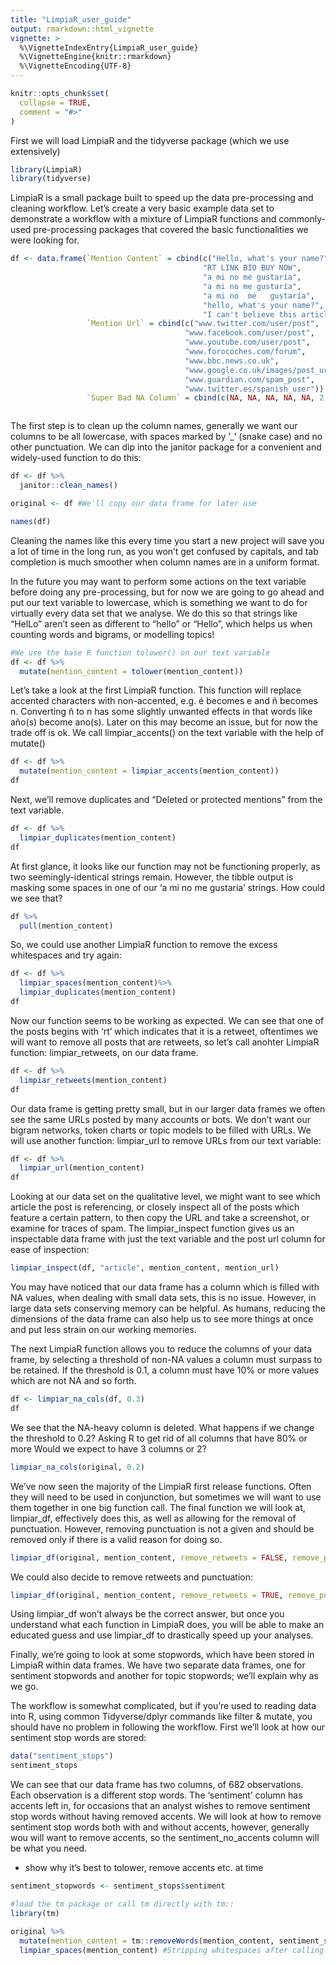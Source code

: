 ```yaml
---
title: "LimpiaR_user_guide"
output: rmarkdown::html_vignette
vignette: >
  %\VignetteIndexEntry{LimpiaR_user_guide}
  %\VignetteEngine{knitr::rmarkdown}
  %\VignetteEncoding{UTF-8}
---
```


```r
knitr::opts_chunk$set(
  collapse = TRUE,
  comment = "#>"
)
```

First we will load LimpiaR and the tidyverse package (which we use extensively)
```r
library(LimpiaR)
library(tidyverse)
```

LimpiaR is a small package built to speed up the data pre-processing and cleaning workflow. Let's create a very basic example data set to demonstrate a workflow with a mixture of LimpiaR functions and commonly-used pre-processing packages that covered the basic functionalities we were looking for.

```r

df <- data.frame(`Mention Content` = cbind(c("Hello, what's your name?",
                                           "RT LINK BIO BUY NOW",
                                           "a mi no me gustaría",
                                           "a mi no me gustaría",
                                           "a mi no  mé   gustaría",
                                           "hello, what's your name?",
                                           "I can't believe this article to be honest https://guardian.com/spampost", "yo no sé que ha pasado, pero no me gusta por nada")),
                 `Mention Url` = cbind(c("www.twitter.com/user/post",
                                       "www.facebook.com/user/post",
                                       "www.youtube.com/user/post",
                                       "www.forocoches.com/forum",
                                       "www.bbc.news.co.uk",
                                       "www.google.co.uk/images/post_url",
                                       "www.guardian.com/spam_post",
                                       "www.twitter.es/spanish_user")),
                 `Super Bad NA Column` = cbind(c(NA, NA, NA, NA, NA, 2, 1, NA)))



```

The first step is to clean up the column names, generally we want our columns to be all lowercase, with spaces marked by '_' (snake case) and no other punctuation. We can dip into the janitor package for a convenient and widely-used function to do this:

```r
df <- df %>% 
  janitor::clean_names()

original <- df #We'll copy our data frame for later use

names(df)
```

Cleaning the names like this every time you start a new project will save you a lot of time in the long run, as you won't get confused by capitals, and tab completion is much smoother when column names are in a uniform format.

In the future you may want to perform some actions on the text variable before doing any pre-processing, but for now we are going to go ahead and put our text variable to lowercase, which is something we want to do for virtually every data set that we analyse. We do this so that strings like "HelLo" aren't seen as different to "hello" or "Hello", which helps us when counting words and bigrams, or modelling topics!

```r
#We use the base R function tolower() on our text variable
df <- df %>%
  mutate(mention_content = tolower(mention_content))

```

Let's take a look at the first LimpiaR function. This function will replace accented characters with non-accented, e.g. é becomes e and ñ becomes n. Converting ñ to n has some slightly unwanted effects in that words like año(s) become ano(s). Later on this may become an issue, but for now the trade off is ok. We call limpiar_accents() on the text variable with the help of mutate()

```r
df <- df %>% 
  mutate(mention_content = limpiar_accents(mention_content))
df
```

Next, we'll remove duplicates and "Deleted or protected mentions" from the text variable.

```r
df <- df %>%
  limpiar_duplicates(mention_content)
df

```
At first glance, it looks like our function may not be functioning properly, as two seemingly-identical strings remain. However, the tibble output is masking some spaces in one of our 'a mi no me gustaria' strings. How could we see that?

```r
df %>%
  pull(mention_content)
```

So, we could use another LimpiaR function to remove the excess whitespaces and try again:

```r
df <- df %>%
  limpiar_spaces(mention_content)%>%
  limpiar_duplicates(mention_content)
df
```

Now our function seems to be working as expected. We can see that one of the posts begins with 'rt' which indicates that it is a retweet, oftentimes we will want to remove all posts that are retweets, so let's call anohter LimpiaR function: limpiar_retweets, on our data frame.

```r
df <- df %>%
  limpiar_retweets(mention_content)
df
```

Our data frame is getting pretty small, but in our larger data frames we often see the same URLs posted by many accounts or bots. We don't want our bigram networks, token charts or topic models to be filled with URLs. We will use another function: limpiar_url to remove URLs from our text variable:

```r
df <- df %>%
  limpiar_url(mention_content)
df
```

Looking at our data set on the qualitative level, we might want to see which article the post is referencing, or closely inspect all of the posts which feature a certain pattern, to then copy the URL and take a screenshot, or examine for traces of spam. The limpiar_inspect function gives us an inspectable data frame with just the text variable and the post url column for ease of inspection:

```r
limpiar_inspect(df, "article", mention_content, mention_url)
```

You may have noticed that our data frame has a column which is filled with NA values, when dealing with small data sets, this is no issue. However, in large data sets conserving memory can be helpful. As humans, reducing the dimensions of the data frame can also help us to see more things at once and put less strain on our working memories. 

The next LimpiaR function allows you to reduce the columns of your data frame, by selecting a threshold of non-NA values a column must surpass to be retained. If the threshold is 0.1, a column must have 10% or more values which are not NA and so forth. 

```r

df <- limpiar_na_cols(df, 0.3)
df
```

We see that the NA-heavy column is deleted. What happens if we change the threshold to 0.2? Asking R to get rid of all columns that have 80% or more  Would we expect to have 3 columns or 2?

```r
limpiar_na_cols(original, 0.2)
```

We've now seen the majority of the LimpiaR first release functions. Often they will need to be used in conjunction, but sometimes we will want to use them together in one big function call. The final function we will look at, limpiar_df, effectively does this, as well as allowing for the removal of punctuation. However, removing punctuation is not a given and should be removed only if there is a valid reason for doing so.

```r
limpiar_df(original, mention_content, remove_retweets = FALSE, remove_punctuation = FALSE)
```

We could also decide to remove retweets and punctuation:

```r
limpiar_df(original, mention_content, remove_retweets = TRUE, remove_punctuation = TRUE)
```

Using limpiar_df won't always be the correct answer, but once you understand what each function in LimpiaR does, you will be able to make an educated guess and use limpiar_df to drastically speed up your analyses.

Finally, we're going to look at some stopwords, which have been stored in LimpiaR within data frames. We have two separate data frames, one for sentiment stopwords and another for topic stopwords; we'll explain why as we go. 

The workflow is somewhat complicated, but if you're used to reading data into R, using common Tidyverse/dplyr commands like filter & mutate, you should have no problem in following the workflow. First we'll look at how our sentiment stop words are stored:

```r
data("sentiment_stops")
sentiment_stops
```
We can see that our data frame has two columns, of 682 observations. Each observation is a different stop words. The 'sentiment' column has accents left in, for occasions that an analyst wishes to remove sentiment stop words without having removed accents. We will look at how to remove sentiment stop words both with and without accents, however, generally wou will want to remove accents, so the sentiment_no_accents column will be what you need.


- show why it's best to tolower, remove accents etc. at time

```r
sentiment_stopwords <- sentiment_stops$sentiment

#load the tm package or call tm directly with tm::
library(tm)

original %>%
  mutate(mention_content = tm::removeWords(mention_content, sentiment_stopwords))%>%
  limpiar_spaces(mention_content) #Stripping whitespaces after calling the tm::remove family of functions is a good habit to cultivate
```


 
